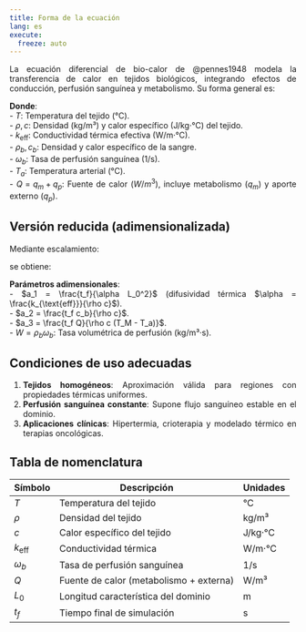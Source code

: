```yaml
---
title: Forma de la ecuación
lang: es
execute: 
  freeze: auto
---
```

::: {style="text-align: justify"}
La ecuación diferencial de bio-calor de @pennes1948 modela la transferencia de calor en tejidos biológicos, integrando efectos de conducción, perfusión sanguínea y metabolismo. Su forma general es:

\begin{equation}\label{eq:PBHE_completa}
\rho c \frac{\partial T}{\partial t} = k_{\text{eff}} \frac{\partial^{2} T}{\partial x^{2}} - \rho_b c_b \omega_b (T - T_a) + Q, \quad x \in \Omega, \, t \in [0, t_f]
\end{equation}



**Donde**:  
- $T$: Temperatura del tejido (°C).  
- $\rho, c$: Densidad (kg/m³) y calor específico (J/kg·°C) del tejido.  
- $k_{\text{eff}}$: Conductividad térmica efectiva (W/m·°C).  
- $\rho_b, c_b$: Densidad y calor específico de la sangre.  
- $\omega_b$: Tasa de perfusión sanguínea (1/s).  
- $T_a$: Temperatura arterial (°C).  
- $Q = q_m + q_p$: Fuente de calor ($W/m^3$), incluye metabolismo ($q_m$) y aporte externo ($q_p$).

## Versión reducida (adimensionalizada)  
Mediante escalamiento:
\begin{equation}
T' = T - T_a \qquad \theta = \dfrac{T'}{T_M - T_a} \qquad X = \dfrac{x}{L_0} \qquad \tau = \dfrac{t}{t_f}
\end{equation} 

se obtiene:  

\begin{equation}
\partial_{\tau} \theta = a_1 \partial_{XX} \theta - a_2 W \theta + a_3
\end{equation}


**Parámetros adimensionales**:  
- $a_1 = \frac{t_f}{\alpha L_0^2}$ (difusividad térmica $\alpha = \frac{k_{\text{eff}}}{\rho c}$).  
- $a_2 = \frac{t_f c_b}{\rho c}$.  
- $a_3 = \frac{t_f Q}{\rho c (T_M - T_a)}$.  
- $W = \rho_b \omega_b$: Tasa volumétrica de perfusión (kg/m³·s).  

## Condiciones de uso adecuadas  
1. **Tejidos homogéneos**: Aproximación válida para regiones con propiedades térmicas uniformes.  
2. **Perfusión sanguínea constante**: Supone flujo sanguíneo estable en el dominio.  
3. **Aplicaciones clínicas**: Hipertermia, crioterapia y modelado térmico en terapias oncológicas.  

## Tabla de nomenclatura  

| Símbolo | Descripción | Unidades |  
|---------|------------|----------|  
| $T$ | Temperatura del tejido | °C |  
| $\rho$ | Densidad del tejido | kg/m³ |  
| $c$ | Calor específico del tejido | J/kg·°C |  
| $k_{\text{eff}}$ | Conductividad térmica | W/m·°C |  
| $\omega_b$ | Tasa de perfusión sanguínea | 1/s |  
| $Q$ | Fuente de calor (metabolismo + externa) | W/m³ |  
| $L_0$ | Longitud característica del dominio | m |  
| $t_f$ | Tiempo final de simulación | s |  
:::